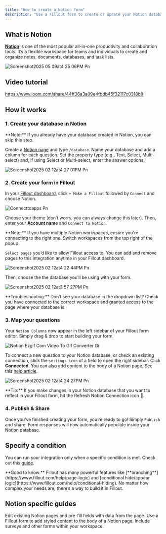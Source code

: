 ```yaml
---
title: "How to create a Notion form"
description: "Use a Fillout form to create or update your Notion databases. Embed your forms in Notion or share them anywhere."
---
```


## What is Notion

[**Notion**](https://www.notion.so/) is one of the most popular all-in-one productivity and collaboration tools. It’s a flexible workspace for teams and individuals to create and organize notes, documents, databases, and task lists.

![Screenshot2025 05 09at4 25 06PM Pn](/images/Screenshot2025-05-09at4.25.06PM.png)

## Video tutorial

https://www.loom.com/share/44ff36a3a09e4fbdb45f32117c0318b9

## How it works

### 1. Create your database in Notion

<Note>
  **Note:** If you already have your database created in Notion, you can skip this step.
</Note>

Create a [Notion page](https://www.notion.com/help/create-your-first-page) and type `/database`. Name your database and add a column for each question. Set the property type (e.g., Text, Select, Multi-select) and, if using Select or Multi-select, enter the answer options.

![Screenshot2025 02 12at4 27 01PM Pn](/images/Screenshot2025-02-12at4.27.01PM.png)

### 2. Create your form in Fillout

In your [Fillout dashboard](https://www.notion.so/Fillout-com-9070fc1c2b1a4f5db75d9e29affbeb81?pvs=21), click `+ Make a Fillout` followed by `Connect` and choose Notion.

![Connecttoapps Pn](/images/connecttoapps.png)

Choose your theme (don’t worry, you can always change this later). Then, enter your **Account name** and `Connect to Notion`.

<Note>
  **Note:** If you have multiple Notion workspaces, ensure you're connecting to the right one. Switch workspaces from the top right of the popup.
</Note>

`Select pages` you’d like to allow Fillout access to. You can add and remove pages to this integration anytime in your Fillout dashboard.

![Screenshot2025 02 12at4 22 44PM Pn](/images/Screenshot2025-02-12at4.22.44PM.png)

Then, choose the the database you’ll be using with your form.

![Screenshot2025 02 12at3 57 27PM Pn](/images/Screenshot2025-02-12at3.57.27PM.png)

<Note>
  **Troubleshooting:** Don’t see your database in the dropdown list? Check you have connected to the correct workspace and granted access to the page where your database is.
</Note>

### 3. Map your questions

Your `Notion Columns` now appear in the left sidebar of your Fillout form editor. Simply drag & drop to start building your form.

![Notion Ezgif Com Video To Gif Converter Gi](/images/Notion-ezgif.com-video-to-gif-converter.gif)

To connect a new question to your Notion database, or check an existing connection, click the `settings icon` of a field to open the right sidebar. Click **Connected**. You can also add content to the body of a Notion page. See this [help article](https://www.notion.so/Add-content-to-a-Notion-page-with-a-form-685f81e741c44fb0b40d733117a897fa?pvs=21).

![Screenshot2025 02 12at4 24 27PM Pn](/images/Screenshot2025-02-12at4.24.27PM.png)

<Tip>
  **Tip:** If you make changes in your Notion database that you want to reflect in your Fillout form, hit the Refresh Notion Connection icon 🔄.
</Tip>

### 4. Publish & Share

Once you’ve finished creating your form, you’re ready to go\! Simply `Publish` and share. Form responses will now automatically populate inside your Notion database.

## Specify a condition

You can run your integration only when a specific condition is met. Check out this [guide](https://www.notion.so/Conditional-integration-logic-180148986f5d47b981b5de5580b00169?pvs=21).

<Check>
  **Good to know:** Fillout has many powerful features like [**branching**](https://www.fillout.com/help/page-logic) and [conditional hide/appear logic](https://www.fillout.com/help/conditional-hiding). No matter how complex your needs are, there’s a way to build it in Fillout.
</Check>

## Notion specific guides

<CardGroup cols={3}>
  <Card title="Update existing Notion pages" icon="recycle" iconType="regular" color="#FFC738">
    Edit existing Notion pages and pre-fill fields with data from the page.
  </Card>
  <Card title="Add content to a Notion page" icon="file-waveform" iconType="regular" color="#FFC738">
    Use a Fillout form to add styled content to the body of a Notion page.
  </Card>
  <Card title="Embed forms on Notion" icon="memo" iconType="regular" color="#FFC738">
    Include surveys and other forms within your workspace.
  </Card>
</CardGroup>